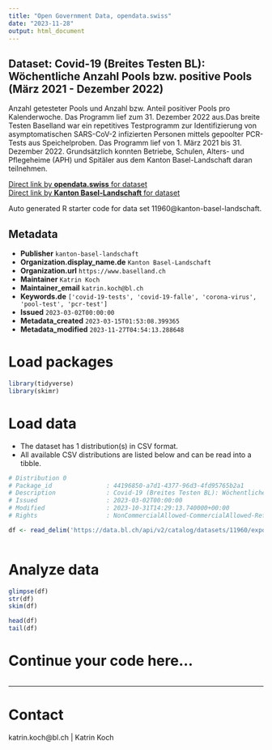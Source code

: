 ```yaml
---
title: "Open Government Data, opendata.swiss"
date: "2023-11-28"
output: html_document
---
```


## Dataset: Covid-19 (Breites Testen BL): Wöchentliche Anzahl Pools bzw. positive Pools (März 2021 - Dezember 2022)

Anzahl getesteter Pools und Anzahl bzw. Anteil positiver Pools pro Kalenderwoche. Das Programm lief zum 31. Dezember 2022 aus.Das breite Testen Baselland war ein repetitives Testprogramm zur Identifizierung von asymptomatischen SARS-CoV-2 infizierten Personen mittels gepoolter PCR-Tests aus Speichelproben. Das Programm lief von 1. März 2021 bis 31. Dezember 2022. Grundsätzlich konnten Betriebe, Schulen, Alters- und Pflegeheime (APH) und Spitäler aus dem Kanton Basel-Landschaft daran teilnehmen.

[Direct link by **opendata.swiss** for dataset](https://opendata.swiss/de/dataset/covid-19-breites-testen-bl-wochentliche-anzahl-pools-bzw-positive-pools-ab-marz-2021)<br>
[Direct link by **Kanton Basel-Landschaft** for dataset](https://data.bl.ch/explore/dataset/11960/)

Auto generated R starter code for data set 11960@kanton-basel-landschaft.

## Metadata

- **Publisher** `kanton-basel-landschaft`
- **Organization.display_name.de** `Kanton Basel-Landschaft`
- **Organization.url** `https://www.baselland.ch`
- **Maintainer** `Katrin Koch`
- **Maintainer_email** `katrin.koch@bl.ch`
- **Keywords.de** `['covid-19-tests', 'covid-19-falle', 'corona-virus', 'pool-test', 'pcr-test']`
- **Issued** `2023-03-02T00:00:00`
- **Metadata_created** `2023-03-15T01:53:08.399365`
- **Metadata_modified** `2023-11-27T04:54:13.288648`


# Load packages

```r

library(tidyverse)
library(skimr)

```

# Load data

-   The dataset has 1 distribution(s) in CSV format.
-   All available CSV distributions are listed below and can be read into a tibble.

```r

# Distribution 0
# Package_id               : 44196850-a7d1-4377-96d3-4fd95765b2a1
# Description              : Covid-19 (Breites Testen BL): Wöchentliche Anzahl Pools bzw. positive Pools (März 2021 - Dezember 2022) (csv)
# Issued                   : 2023-03-02T00:00:00
# Modified                 : 2023-10-31T14:29:13.740000+00:00
# Rights                   : NonCommercialAllowed-CommercialAllowed-ReferenceRequired

df <- read_delim('https://data.bl.ch/api/v2/catalog/datasets/11960/exports/csv')



```

# Analyze data

```r

glimpse(df)
str(df)
skim(df)

head(df)
tail(df)

```

# Continue your code here...

```r

```

------------------------------------------------------------------------

# Contact

katrin.koch@bl.ch | Katrin Koch
